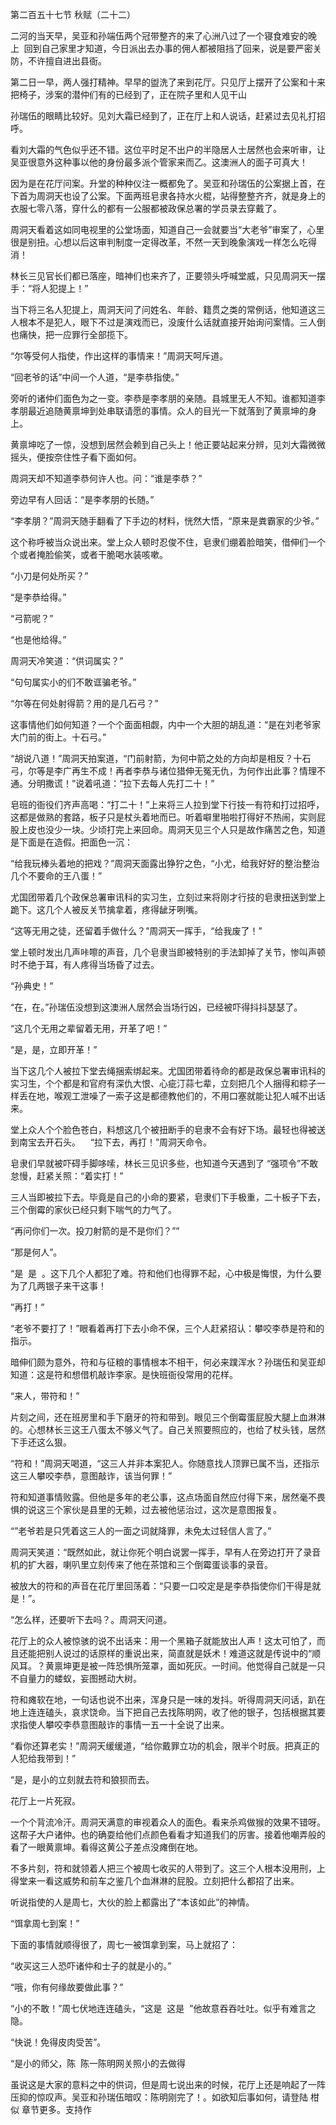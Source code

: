 

第二百五十七节 秋赋（二十二）

二河的当天早，吴亚和孙端伍两个冠带整齐的来了心洲八过了一个寝食难安的晚上  回到自己家里才知道，今日派出去办事的佣人都被阻挡了回来，说是要严密关防，不许擅自进出县衙。

第二日一早，两人强打精神。早早的盥洗了来到花厅。只见厅上摆开了公案和十来把椅子，涉案的潜仲们有的已经到了，正在院子里和人见干山

孙瑞伍的眼睛比较好。见刘大霜已经到了，正在厅上和人说话，赶紧过去见礼打招呼。

看刘大霜的气色似乎还不错。这位平时足不出户的半隐居人士居然也会来听审，让吴亚很意外这种事以他的身份最多派个管家来而乙。这澳洲人的面子可真大！

因为是在花厅问案。升堂的种种仪注一概都免了。吴亚和孙瑞伍的公案据上首，在下首为周洞天也设了公案。下面两班皂隶各持水火棍，站得整整齐齐，就是身上的衣服七零八落，穿什么的都有一公服都被政保总署的学员录去穿戴了。

周洞天看着这如同电视里的公堂场面，知道自己一会就要当“大老爷”审案了，心里很是别扭。心想以后这审判制度一定得改革，不然一天到晚象演戏一样怎么吃得消！

林长三见官长们都已落座，暗神们也来齐了，正要领头呼喊堂威，只见周洞天一摆手：“将人犯提上！”

当下将三名人犯提上，周洞天问了问姓名、年龄、籍贯之类的常例话，他知道这三人根本不是犯人，眼下不过是演戏而已，没废什么话就直接开始询问案情。三人倒也痛快，把一应罪行全部揽下。

“尔等受何人指使，作出这样的事情来！”周洞天呵斥道。

“回老爷的话”中间一个人道，“是李恭指使。”

旁听的诸仲们面色为之一变。李恭是李孝朋的亲随。县城里无人不知。谁都知道李孝朋最近追随黄禀坤到处串联请愿的事情。众人的目光一下就落到了黄禀坤的身上。

黄禀坤吃了一惊，没想到居然会赖到自己头上！他正要站起来分辨，见刘大霜微微摇头，便按奈住性子看下面如何。

周洞天却不知道李恭何许人也。问：“谁是李恭？”

旁边早有人回话：“是李孝朋的长随。”

“李孝朋？”周洞天随手翻看了下手边的材料，恍然大悟，“原来是粪霸家的少爷。”

这个称呼被当众说出来。堂上众人顿时忍俊不住，皂隶们绷着脸暗笑，借伸们一个个或者掩脸偷笑，或者干脆喝水装咳嗽。

“小刀是何处所买？”

“是李恭给得。”

“弓箭呢？”

“也是他给得。”

周洞天冷笑道：“供词属实？”

“句句属实小的们不敢诓骗老爷。”

“尔等在何处射得箭？用的是几石弓？”

这事情他们如何知道？一个个面面相觑，内中一个大胆的胡乱道：“是在刘老爷家大门前的街上。十石弓。”

“胡说八道！”周洞天拍案道，“门前射箭，为何中箭之处的方向却是相反？十石弓，尔等是李广再生不成！再者李恭与诸位猎伸无冤无仇，为何作出此事？情理不通。分明撒谎！”说着吼道：“拉下去每人先打二十！”

皂班的衙役们齐声高喝：“打二十！”上来将三人拉到堂下行技一有符和打过招呼，这都是做熟的套路，板子只是杖头着地而已。听着噼里啪啦打得好不热闹，实则屁股上皮也没少一块。少顷打完上来回命。周洞天见三个人只是故作痛苦之色，知道是下面是在造假。把面色一沉：

“给我玩棒头着地的把戏？”周洞天面露出狰狞之色，“小尤，给我好好的整治整治几个不要命的王八蛋！”

尤国团带着几个政保总署审讯科的实习生，立刻过来将刚才行技的皂隶扭送到堂上跪下。这几个人被反关节擒拿着，疼得龇牙咧嘴。

“这等无用之徒，还留着手做什么？”周洞天一挥手，“给我废了！”

堂上顿时发出几声咔嚓的声音，几个皂隶当即被特别的手法卸掉了关节，惨叫声顿时不绝于耳，有人疼得当场昏了过去。

“孙典史！”

“在，在。”孙瑞伍没想到这澳洲人居然会当场行凶，已经被吓得抖抖瑟瑟了。

“这几个无用之辈留着无用，开革了吧！”

“是，是，立即开革！”

当下这几个人被拉下堂去绳捆索绑起来。尤国团带着待命的都是政保总署审讯科的实习生，个个都是和官府有深仇大恨、心疵汀蒜七辈，立刻把几个人捆得和粽子一样丢在地，喉观工泄噪了一索子这是都德教他们的，不用口塞就能让犯人喊不出话来。

堂上众人个个脸色苍白，料想这几个被扭断手的皂隶不会有好下场。最轻也得被送到南宝去开石头。    “拉下去，再打！”周洞天命令。

皂隶们早就被吓碍手脚哆嗦，林长三见识多些，也知道今天遇到了 “强项令”不敢怠慢，赶紧关照：“着实打！”

三人当即被拉下去。毕竟是自己的小命的要紧，皂隶们下手极重，二十板子下去，三个倒霉的家伙已经只剩下喘气的力气了。

“再问你们一次。投刀射箭的是不是你们？””

“那是何人”。

“是  是  。这下几个人都犯了难。符和他们也得罪不起，心中极是悔恨，为什么要为了几两银子来干这事！

”再打！”

“老爷不要打了！”眼看着再打下去小命不保，三个人赶紧招认：攀咬李恭是符和的指示。

暗伸们颇为意外，符和与征粮的事情根本不相干，何必来蹼浑水？孙瑞伍和吴亚却知道：这是符和想借机敲诈李家。是快班衙役常用的花样。

“来人，带符和！”

片刻之间，还在班房里和手下磨牙的符和带到。眼见三个倒霉蛋屁股大腿上血淋淋的。心想林长三这王八蛋太不够义气了。自己关照要照应的，也给了杖头钱，居然下手还这么狠。

“符和！”周洞天喝道，“这三人并非本案犯人。你随意找人顶罪已属不当，还指示这三人攀咬李恭，意图敲诈，该当何罪！”

符和知道事情败露。但他是多年的老公事，这点场面自然应付得下来，居然毫不畏惧的说这三个家伙是县里的无赖，过去被他惩治过，这次是意图报复。

“”老爷若是只凭着这三人的一面之词就降罪，未免太过轻信人言了。”

周洞天笑道：“既然如此，就让你死个明白说罢一挥手，早有人在旁边打开了录音机的扩大器，喇叭里立刻传来了他在茶馆和三个倒霉蛋谈事的录音。

被放大的符和的声音在花厅里回荡着：“只要一口咬定是是李恭指使你们干得是就是！”。

“怎么样，还要听下去吗？。周洞天问道。

花厅上的众人被惊骇的说不出话来：用一个黑箱子就能放出人声！这太可怕了，而且还能把别人说过的话原样的重说出来，简直就是妖术！难道这就是传说中的“顺风耳。？黄禀坤更是被一阵恐惧所笼罩，面如死灰。一时间。他觉得自己就是一只不自量力的蝼蚁，妄图撼动大树。

符和瘫软在地，一句话也说不出来，浑身只是一味的发抖。听得周洞天问话，趴在地上连连磕头，哀求饶命。当下把自己去找陈明网，收了他的银子，包括根据其要求指使人攀咬李恭意图敲诈的事情一五一十全说了出来。

“看你还算老实！”周洞天缓缓道，“给你戴罪立功的机会，限半个时辰。把真正的人犯给我带到！”

“是，是小的立刻就去符和狼狈而去。

花厅上一片死寂。

一个个背流冷汗。周洞天满意的审视着众人的面色。看来杀鸡做猴的效果不错呀。这帮子大户诸仲。也的确耍给他们点颜色看看才知道我们的厉害。接着他嘲弄般的看了一眼黄禀坤。看得这黄公子差点没瘫倒在地。

不多片刻，符和就领着人把三个被周七收买的人带到了。这三个人根本没用刑，上得堂来一看这威势和前车之鉴几个血淋淋的屁股。立刻把什么都招了出来。

听说指使的人是周七，大伙的脸上都露出了“本该如此”的神情。

“饵拿周七到案！”

下面的事情就顺得很了，周七一被饵拿到案，马上就招了：

“收买这三人恐吓诸仲和士子的就是小的。”

“哦，你有何缘故要做此事？”

“小的不敢！”周七伏地连连磕头，“这是  这是  ”他故意吞吞吐吐。似乎有难言之隐。

“快说！免得皮肉受苦”。

“是小的师父，陈  陈一陈明网关照小的去做得

虽说这是大家的意料之中的供词，但是周七说出来的时候，花厅上还是响起了一阵压抑的惊叹声。吴亚和孙瑞伍暗叹：陈明刚完了！。如欲知后事如何，请登陆 柑似 章节更多。支持作

